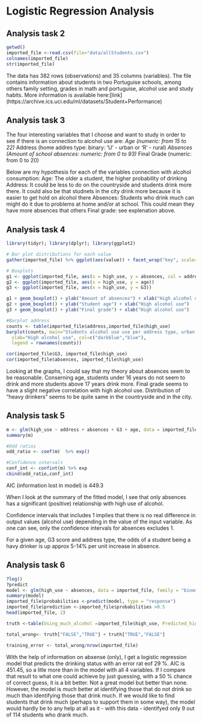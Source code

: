 # Logistic Regression Analysis

## Analysis task 2
```r
getwd()
imported_file <-read.csv(file="data/allStudents.csv")
colnames(imported_file)
str(imported_file)
``` 
The data has 382 rows (observations) and 35 columns (variables). The file contains information about students in two Portuguise schools, among others family setting, grades in math and portuguise, alcohol use and study habits. More information is available here:[link] (https://archive.ics.uci.edu/ml/datasets/Student+Performance)

## Analysis task 3

The four interesting variables that I choose and want to study in order to see if there is an connection to alcohol use are:
 *Age (numeric: from 15 to 22)
 *Address (home addres type: binary: 'U' - urban or 'R' - rural)
 *Absences (Amount of school absences: numeric: from 0 to 93)
 *Final Grade (numeric: from 0 to 20)
 
 Below are my hypothesis for each of the variables connection with alcohol consumption:
 Age: The older a student, the higher probability of drinking
 Address: It could be less to do on the countryside and students drink more there. It could also be that studnets in the city drink more because it is easier to get hold on alcohol there
 Absences: Students who drink much can might do it due to problems at home and/or at school. This could mean they have more absences that others
 Final grade: see explenation above.
 


## Analysis task 4
```r
library(tidyr); library(dplyr); library(ggplot2)

# Bar plot distributions for each value
gather(imported_file) %>% ggplot(aes(value)) + facet_wrap("key", scales = "free") + geom_bar()

# Boxplots
g1 <- ggplot(imported_file, aes(x = high_use, y = absences, col = address))
g2 <- ggplot(imported_file, aes(x = high_use, y = age))
g3 <- ggplot(imported_file, aes(x = high_use, y = G3))

g1 + geom_boxplot() + ylab("Amount of absences") + xlab("High alcohol use")
g2 + geom_boxplot() + ylab("Student age") + xlab("High alcohol use")
g3 + geom_boxplot() + ylab("Final grade") + xlab("High alcohol use")

#Barplot address
counts <- table(imported_file$address,imported_file$high_use)
barplot(counts, main="Students alcohol use use per address type, urban - rural",
  xlab="High alcohol use", col=c("darkblue","blue"),
  legend = rownames(counts))

cor(imported_file$G3, imported_file$high_use)
cor(imported_file$absences, imported_file$high_use)
```

Looking at the graphs, I could say that my theory about absences seem to be reasonable. Conserning age, students under 16 years do not seem to drink and more students above 17 years drink more.
 Final grade seems to have a slight negative correlation with high alcohol use. Distribution of "heavy drinkers" seems to be quite same in the countryside and in the city.


## Analysis task 5
```r
m <- glm(high_use ~ address + absences + G3 + age, data = imported_file, family = "binomial")
summary(m)

#Odd ratios
odd_ratio <- coef(m)  %>% exp()

#Confidence intervals
conf_int <- confint(m) %>% exp
cbind(odd_ratio,conf_int)


```
AIC (information lost in model) is 449.3

When I look at the summary of the fitted model, I see that only absences has a significant (positive) relationship with high use of alcohol. 

Confidence intervals that includes 1 implies that there is no real difference in output values (alcohol use) depending in the value of the input variable. As one can see, only the confidence intervals for absences excludes 1.

For a given age, G3 score and address type, the odds of a student being a havy drinker is up approx 5-14% per unit increase in absence.

## Analysis task 6
```r
?log()
?predict
model <- glm(high_use ~ absences, data = imported_file, family = "binomial")
summary(model)
imported_file$probabilities <-predict(model, type = "response")
imported_file$prediction <-imported_file$probabilities >0.5
head(imported_file, 2)

truth <-table(Using_much_alcohol =imported_file$high_use, Predicted_high_user=imported_file$prediction)

total_wrong<- truth["FALSE","TRUE"] + truth["TRUE","FALSE"]

training_error <- total_wrong/nrow(imported_file)


```
With the help of information on absense (only), I get a logistic regression model that predicts the drinking status with an error rat eof 29 %. AIC is 451.45, so a litle more than in the model with all 4 variables. If I compare that result to what one could achieve by just guessing, with a 50 % chance of correct guess, it is a bit better. Not a great model but better than none. However, the model is much better at identifying those that do not drink so much than identifying those that drink much. If we would like to find students that drink much (perhaps to support them in some way), the model would hardly be to any help at all as it - with this data - identifyed only 9 out of 114 students who drank much.
